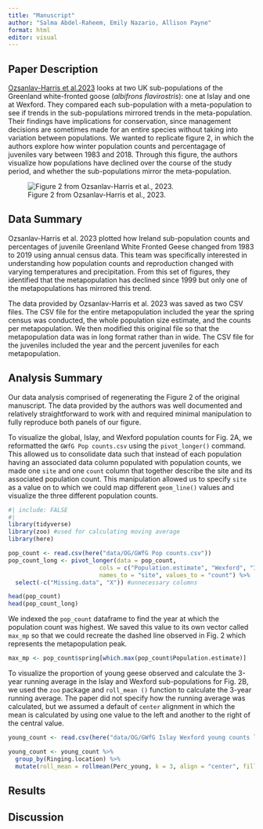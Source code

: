 ```yaml
---
title: "Manuscript"
author: "Salma Abdel-Raheem, Emily Nazario, Allison Payne"
format: html
editor: visual
---
```


## Paper Description

[Ozsanlav-Harris et al.2023](https://onlinelibrary.wiley.com/doi/pdf/10.1002/ece3.10281) looks at two UK sub-populations of the Greenland white-fronted goose (*albifrons flavirostris*): one at Islay and one at Wexford. They compared each sub-population with a meta-population to see if trends in the sub-populations mirrored trends in the meta-population. Their findings have implications for conservation, since management decisions are sometimes made for an entire species without taking into variation between populations. We wanted to replicate figure 2, in which the authors explore how winter population counts and percentagage of juveniles vary between 1983 and 2018. Through this figure, the authors visualize how populations have declined over the course of the study period, and whether the sub-populations mirror the meta-population.

![Figure 2 from Ozsanlav-Harris et al., 2023.](img/og_fig.png){fig-align="center"}

## Data Summary

Ozsanlav-Harris et al. 2023 plotted how Ireland sub-population counts and percentages of juvenile Greenland White Fronted Geese changed from 1983 to 2019 using annual census data. This team was specifically interested in understanding how population counts and reproduction changed with varying temperatures and precipitation. From this set of figures, they identified that the metapopulation has declined since 1999 but only one of the metapopulations has mirrored this trend.

The data provided by Ozsanlav-Harris et al. 2023 was saved as two CSV files. The CSV file for the entire metapopulation included the year the spring census was conducted, the whole population size estimate, and the counts per metapopulation. We then modified this original file so that the metapopulation data was in long format rather than in wide. The CSV file for the juveniles included the year and the percent juveniles for each metapopulation.

## Analysis Summary

Our data analysis comprised of regenerating the Figure 2 of the original manuscript. The data provided by the authors was well documented and relatively straightforward to work with and required minimal manipulation to fully reproduce both panels of our figure.

To visualize the global, Islay, and Wexford population counts for Fig. 2A, we reformatted the `GWfG Pop counts.csv` using the `pivot_longer()` command. This allowed us to consolidate data such that instead of each population having an associated data column populated with population counts, we made one `site` and one `count` column that together describe the site and its associated population count. This manipulation allowed us to specify `site` as a value on to which we could map different `geom_line()` values and visualize the three different population counts.

```r
#| include: FALSE
#| 
library(tidyverse) 
library(zoo) #used for calculating moving average 
library(here)

```

```r

pop_count <- read.csv(here("data/OG/GWfG Pop counts.csv"))
pop_count_long <- pivot_longer(data = pop_count, 
                          cols = c("Population.estimate", "Wexford", "Islay"), 
                          names_to = "site", values_to = "count") %>% 
  select(-c("Missing.data", "X")) #unnecessary columns

head(pop_count)
head(pop_count_long)
```

We indexed the `pop_count` dataframe to find the year at which the population count was highest. We saved this value to its own vector called `max_mp` so that we could recreate the dashed line observed in Fig. 2 which represents the metapopulation peak.

```r
max_mp <- pop_count$spring[which.max(pop_count$Population.estimate)]
```

To visualize the proportion of young geese observed and calculate the 3-year running average in the Islay and Wexford sub-populations for Fig. 2B, we used the `zoo` package and `roll_mean ()` function to calculate the 3-year running average. The paper did not specify how the running average was calculated, but we assumed a default of `center` alignment in which the mean is calculated by using one value to the left and another to the right of the central value.

```r
young_count <- read.csv(here("data/OG/GWfG Islay Wexford young counts long format.csv"))

young_count <- young_count %>%
  group_by(Ringing.location) %>%
  mutate(roll_mean = rollmean(Perc_young, k = 3, align = "center", fill = NA))
```

## Results

## Discussion
